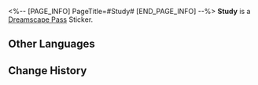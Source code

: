 <%-- [PAGE_INFO]
PageTitle=#Study#
[END_PAGE_INFO] --%>
{{Stub|Location information}}
{{Item Infobox
|id          = 223352
|image       = Dreamscape Pass Sticker Study.png{{subst:void|<!--$UPLOAD:<<SpriteOutput/TravelBrochure/StickFigures/223352.png>-<Dreamscape Pass Sticker Study.png>-<Item Icons>>-->}}
|type        = Dreamscape Pass Sticker
|type2       = A Certain Someone's Past Stickers
|invCategory = 
|rarity      = 4
|effect      = 
|description = Digital stickers that can be used to decorate the pages of the Dreamtour Handbook. They come in many different styles.
|source1     = [[Discover the tranquil study in the Dreamscape]]
}}
{{Description|A representation of times past, filled with warmth and hope.}}
'''Study''' is a [[Dreamscape Pass]] Sticker.

==Other Languages==
{{Other Languages
|en   = Study
|zhs  = 书房
|zht  = 書房
|ja   = 書斎
|ko   = 서재
|es   = Estudio
|fr   = Étude
|ru   = Кабинет
|th   = ห้องหนังสือ
|vi   = Phòng Sách
|de   = Arbeitszimmer
|id   = Ruang Belajar
|pt   = Estudo
}}

==Change History==
{{Change History|2.0}}